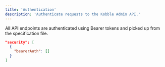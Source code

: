 ```yaml
---
title: 'Authentication'
description: 'Authenticate requests to the Kobble Admin API.'
---
```


All API endpoints are authenticated using Bearer tokens and picked up from the specification file.

```json
"security": [
  {
    "bearerAuth": []
  }
]
```
